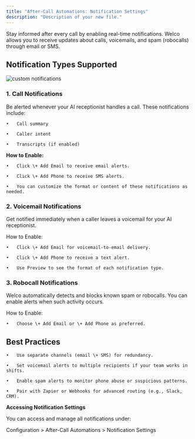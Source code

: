 ```yaml
---
title: "After-Call Automations: Notification Settings"
description: "Description of your new file."
---
```


Stay informed after every call by enabling real-time notifications. Welco allows you to receive updates about calls, voicemails, and spam (robocalls) through email or SMS.

## Notification Types Supported

![custom notifications](/images/Screenshot2025-05-24at2.52.11PM.png)

### **1. Call Notifications**

Be alerted whenever your AI receptionist handles a call. These notifications include:

	•	Call summary

	•	Caller intent

	•	Transcripts (if enabled)

**How to Enable:**

	•	Click \+ Add Email to receive email alerts.

	•	Click \+ Add Phone to receive SMS alerts.

	•	You can customize the format or content of these notifications as needed.

### 2. Voicemail Notifications

Get notified immediately when a caller leaves a voicemail for your AI receptionist.

How to Enable:

	•	Click \+ Add Email for voicemail-to-email delivery.

	•	Click \+ Add Phone to receive a text alert.

	•	Use Preview to see the format of each notification type.

### 3. Robocall Notifications

Welco automatically detects and blocks known spam or robocalls. You can enable alerts when such activity occurs.

How to Enable:

	•	Choose \+ Add Email or \+ Add Phone as preferred.

## Best Practices

	•	Use separate channels (email \+ SMS) for redundancy.

	•	Set voicemail alerts to multiple recipients if your team works in shifts.

	•	Enable spam alerts to monitor phone abuse or suspicious patterns.

	•	Pair with Zapier or Webhooks for advanced routing (e.g., Slack, CRM).

**Accessing Notification Settings**

You can access and manage all notifications under:

Configuration \> After-Call Automations \> Notification Settings